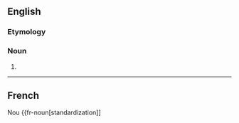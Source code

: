 ==English==

===Etymology===
{{suffix|standardise|ation|lang=en}}

===Noun===
{{en-noun}}

# {{standard spelling of|standardization|from=British spelling|lang=en}}

----

==French==

Nou
{{fr-noun[standardization]]